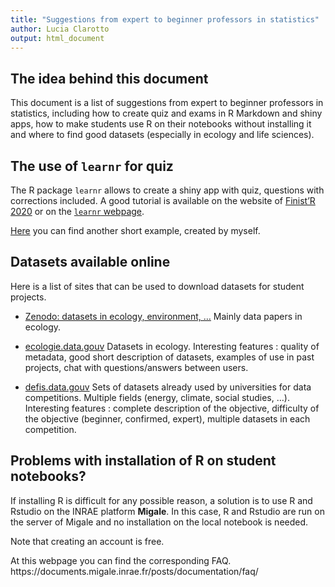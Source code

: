 ```yaml
---
title: "Suggestions from expert to beginner professors in statistics"
author: Lucia Clarotto
output: html_document
---
```


## The idea behind this document

This document is a list of suggestions from expert to beginner professors in statistics, including how to create quiz and exams in R Markdown and shiny apps, how to make students use R on their notebooks without installing it and where to find good datasets (especially in ecology and life sciences).

## The use of `learnr` for quiz

The R package `learnr` allows to create a shiny app with quiz, questions with corrections included. A good tutorial is available on the website of [Finist'R 2020](https://stateofther.github.io/finistR2020/teach_learnr_gradethis.html) or on the [`learnr` webpage](https://rstudio.github.io/learnr/articles/learnr.html).

[Here](https://luciaclar8.shinyapps.io/enseignement_restit/#section-the-idea-behind-this-document) you can find another short example, created by myself.

## Datasets available online

Here is a list of sites that can be used to download datasets for student projects. 

* [Zenodo: datasets in ecology, environment, ...](https://zenodo.org/)
Mainly data papers in ecology.

* [ecologie.data.gouv](https://ecologie.data.gouv.fr/)
Datasets in ecology. Interesting features : quality of metadata, good short description of datasets, examples of use in past projects, chat with questions/answers between users.

* [defis.data.gouv](https://defis.data.gouv.fr)
Sets of datasets already used by universities for data competitions. Multiple fields (energy, climate, social studies, ...). Interesting features : complete description of the objective, difficulty of the objective (beginner, confirmed, expert), multiple datasets in each competition.

## Problems with installation of R on student notebooks?

If installing R is difficult for any possible reason, a solution is to use R and Rstudio on the INRAE platform **Migale**. In this case, R and Rstudio are run on the server of Migale and no installation on the local notebook is needed. 

Note that creating an account is free.

At this webpage you can find the corresponding FAQ.
https://documents.migale.inrae.fr/posts/documentation/faq/

